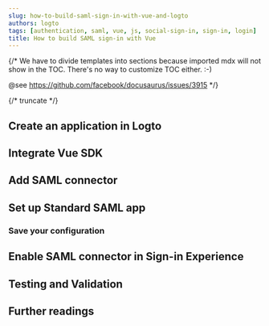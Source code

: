```yaml
---
slug: how-to-build-saml-sign-in-with-vue-and-logto
authors: logto
tags: [authentication, saml, vue, js, social-sign-in, sign-in, login]
title: How to build SAML sign-in with Vue
---
```


{/*
  We have to divide templates into sections because imported mdx will not show in the TOC.
  There's no way to customize TOC either. :-)

  @see https://github.com/facebook/docusaurus/issues/3915
*/}



{/* truncate */}

<Intro connector={connector} sdk="Vue" link="https://vuejs.org/" />

## Create an application in Logto

<CreateApplication type="Single page app" framework="Vue" />

## Integrate Vue SDK

<IntegrateSdk />

## Add SAML connector

<AddSocialConnector connector={connector} framework="Vue" />

## Set up Standard SAML app

<ConnectorGuide />

### Save your configuration

<SaveYourConfiguration connector={connector} />

## Enable SAML connector in Sign-in Experience

<EnableSocialConnector connector={connector} />

## Testing and Validation

<TestingAndValidation connector={connector} sdk="Vue" />

## Further readings

<FurtherReadings />